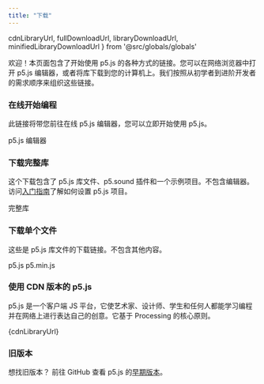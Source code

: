 ```yaml
---
title: "下载"
---
```

  cdnLibraryUrl,
  fullDownloadUrl,
  libraryDownloadUrl,
  minifiedLibraryDownloadUrl
} from '@src/globals/globals'

欢迎！本页面包含了开始使用 p5.js 的各种方式的链接。您可以在网络浏览器中打开 p5.js 编辑器，或者将库下载到您的计算机上。我们按照从初学者到进阶开发者的需求顺序来组织这些链接。

### 在线开始编程
此链接将带您前往在线 p5.js 编辑器，您可以立即开始使用 p5.js。

<LinkButton variant='link' url='https://editor.p5js.org/'> p5.js 编辑器 </LinkButton>

### 下载完整库
这个下载包含了 p5.js 库文件、p5.sound 插件和一个示例项目。不包含编辑器。访问[入门指南](/tutorials/get-started)了解如何设置 p5.js 项目。

<LinkButton variant='download' url={fullDownloadUrl}> 完整库 </LinkButton>

### 下载单个文件
这些是 p5.js 库文件的下载链接。不包含其他内容。

<div class="flex gap-sm md:gap-lg justify-between lg:justify-normal">
  <LinkButton variant='download' url={libraryDownloadUrl}> p5.js </LinkButton>
  <LinkButton variant='download' url={minifiedLibraryDownloadUrl}> p5.min.js </LinkButton>
</div>

### 使用 CDN 版本的 p5.js
p5.js 是一个客户端 JS 平台，它使艺术家、设计师、学生和任何人都能学习编程并在网络上进行表达自己的创意。它基于 Processing 的核心原则。

<CodeContainerWithCopy>{cdnLibraryUrl}</CodeContainerWithCopy>

### 旧版本
想找旧版本？
前往 GitHub 查看 p5.js 的[早期版本](https://github.com/processing/p5.js/releases)。 